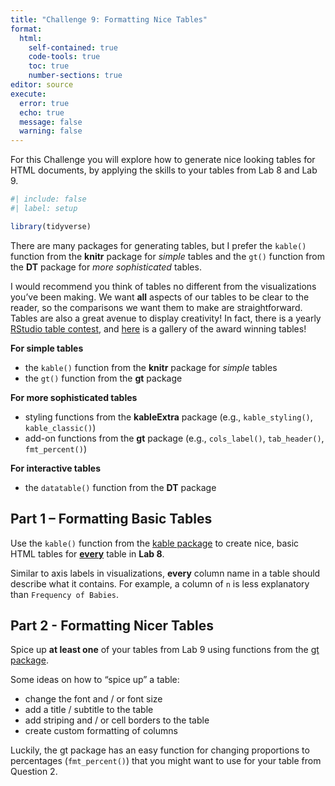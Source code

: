 ```yaml
---
title: "Challenge 9: Formatting Nice Tables"
format: 
  html:
    self-contained: true
    code-tools: true
    toc: true
    number-sections: true
editor: source
execute: 
  error: true
  echo: true
  message: false
  warning: false
---
```


For this Challenge you will explore how to generate nice looking tables for HTML
documents, by applying the skills to your tables from Lab 8 and Lab 9. 

```r
#| include: false
#| label: setup

library(tidyverse)
```

There are many packages for
generating tables, but I prefer the `kable()` function from the **knitr**
package for *simple* tables and the `gt()` function from the **DT** package for
*more sophisticated* tables.

I would recommend you think of tables no different from the visualizations
you've been making. We want **all** aspects of our tables to be clear to the
reader, so the comparisons we want them to make are straightforward. Tables are
also a great avenue to display creativity! In fact, there is a yearly [RStudio table contest](https://www.rstudio.com/blog/rstudio-table-contest-2022/), and [here](https://community.rstudio.com/c/table-gallery/64) is a gallery of the
award winning tables!

**For simple tables**

-   the `kable()` function from the **knitr** package for *simple* tables
-   the `gt()` function from the **gt** package

**For more sophisticated tables**

-   styling functions from the **kableExtra** package (e.g., `kable_styling()`, `kable_classic()`)
-   add-on functions from the **gt** package (e.g., `cols_label()`, `tab_header()`, `fmt_percent()`)

**For interactive tables**

-   the `datatable()` function from the **DT** package

## Part 1 -- Formatting Basic Tables

Use the `kable()` function from the [kable package](https://bookdown.org/yihui/rmarkdown-cookbook/kable.html) to create nice, basic HTML tables for [**every**]{.underline} table in **Lab 8**.

::: callout-warning
Similar to axis labels in visualizations, **every** column name in a table
should describe what it contains. For example, a column of `n` is less
explanatory than `Frequency of Babies`.
:::

## Part 2 - Formatting Nicer Tables

Spice up **at least one** of your tables from Lab 9 using functions from the 
[gt package](https://gt.rstudio.com/). 

Some ideas on how to "spice up" a table:

-   change the font and / or font size
-   add a title / subtitle to the table
-   add striping and / or cell borders to the table
-   create custom formatting of columns

::: {.callout-tip}
Luckily, the gt package has an easy function for changing proportions to 
percentages (`fmt_percent()`) that you might want to use for your table from 
Question 2. 
:::

<!-- link to learning outcomes on creativity in tables -->
<!-- add colors to the table -->